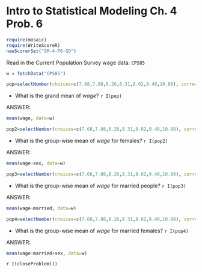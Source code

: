 Intro to Statistical Modeling Ch. 4 Prob. 6
========================================================
```r
require(mosaic)
require(WriteScoreR)
newScorerSet("SM-4-P6-SD")
```

Read in the Current Population Survey wage data:
`CPS85`

```r
w = fetchData("CPS85")
```

```r
pop=selectNumber(choices=c(7.68,7.88,8.26,8.31,9.02,9.40,10.88), correct=c(9.02), totalPts=1, name="grandmean")
```
* What is the grand mean of *wage*? `r I(pop)`

<aside>
ANSWER:
```r
mean(wage, data=w)
```
</aside>

```r
pop2=selectNumber(choices=c(7.68,7.88,8.26,8.31,9.02,9.40,10.88), correct=c(7.88), totalPts=1, name="groupwisemean")
```

* What is the group-wise mean of *wage* for females? `r I(pop2)`

<aside>
ANSWER:     
```r
mean(wage~sex, data=w)
``` 
</aside>

```r
pop3=selectNumber(choices=c(7.68,7.88,8.26,8.31,9.02,9.40,10.88), correct=c(9.40), totalPts=1, name="marriedpeople")
```

* What is the group-wise mean of *wage* for married people?  `r I(pop3)`

<aside>
ANSWER:
```r
mean(wage~married, data=w)
```
</aside>

```r
pop4=selectNumber(choices=c(7.68,7.88,8.26,8.31,9.02,9.40,10.88), correct=c(7.68), totalPts=1, name="marriedfemales")
```

* What is the group-wise mean of *wage* for married females? `r I(pop4)` 

<aside>
ANSWER:
```r
mean(wage~married+sex, data=w)
```
</aside>

`r I(closeProblem())`


